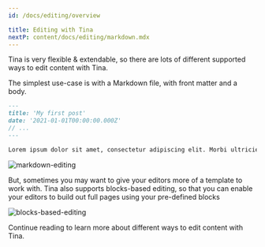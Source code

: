```yaml
---
id: /docs/editing/overview

title: Editing with Tina
nextP: content/docs/editing/markdown.mdx
---
```


Tina is very flexible & extendable, so there are lots of different supported ways to edit content with Tina.

The simplest use-case is with a Markdown file, with front matter and a body.

```md
---
title: 'My first post'
date: '2021-01-01T00:00:00.000Z'
// ...
---

Lorem ipsum dolor sit amet, consectetur adipiscing elit. Morbi ultricies urna ut ex varius, sed fringilla nibh posuere. Vestibulum a pulvinar eros, vel varius orci. Sed convallis purus sed tellus pellentesque ornare quis non velit. Quisque eget nibh nec nisl volutpat aliquet. Donec pharetra turpis vitae diam aliquam rutrum. Sed porta elit ut mi vehicula suscipit. Ut in pulvinar nunc.
```

![markdown-editing](https://res.cloudinary.com/forestry-demo/image/upload/v1645712826/tina-io/docs/markdown.gif)

But, sometimes you may want to give your editors more of a template to work with. Tina also supports blocks-based editing, so that you can enable your editors to build out full pages using your pre-defined blocks

![blocks-based-editing](https://res.cloudinary.com/forestry-demo/image/upload/v1645712511/tina-io/docs/your-blocks.gif)

Continue reading to learn more about different ways to edit content with Tina.
